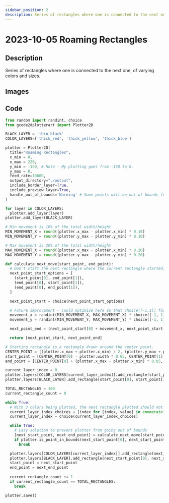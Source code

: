 ```yaml
---
sidebar_position: 2
description: Series of rectangles where one is connected to the next one, of varying colors and sizes. 
---
```


# 2023-10-05 Roaming Rectangles

## Description

Series of rectangles where one is connected to the next one, of varying colors and sizes. 

## Images

## Code

```python
from random import randint, choice
from gcode2dplotterart import Plotter2D

BLACK_LAYER = 'thin_black'
COLOR_LAYERS=['thick_red', 'thick_yellow', 'thick_blue']

plotter = Plotter2D(
  title="Roaming Rectangles",
  x_min = 0,
  x_max = 220,
  y_min = -150, # Note - My plotting goes from -150 to 0.
  y_max = 0,
  feed_rate=10000,
  output_directory="./output",
  include_border_layer=True,
  include_preview_layer=True,
  handle_out_of_bounds='Warning' # Some points will be out of bounds for this, that's ok.
)

for layer in COLOR_LAYERS:
  plotter.add_layer(layer)
plotter.add_layer(BLACK_LAYER)

# Min movement is 10% of the total width/height
MIN_MOVEMENT_X = round((plotter.x_max - plotter.x_min) * 0.10)
MIN_MOVEMENT_Y = round((plotter.y_max - plotter.y_min) * 0.10)

# Max movement is 20% of the total width/height
MAX_MOVEMENT_X = round((plotter.x_max - plotter.x_min) * 0.20)
MAX_MOVEMENT_Y = round((plotter.y_max - plotter.y_min) * 0.20)

def calculate_next_move(start_point, end_point):
  # Don't start the next rectangle where the current rectangle started, don't include (start_point[0], start_point[1])
  next_point_start_options = [
    (start_point[0], end_point[1]),
    (end_point[0], start_point[1]),
    (end_point[0], end_point[1]),
  ]

  next_point_start = choice(next_point_start_options)

  # Future improvement - Could optimize here so that choice([-1,1]) factors in the previous rectangle and doesn't draw on top.
  movement_x = randint(MIN_MOVEMENT_X, MAX_MOVEMENT_X) * choice([-1, 1])
  movement_y = randint(MIN_MOVEMENT_Y, MAX_MOVEMENT_Y) * choice([-1, 1])

  next_point_end = (next_point_start[0] + movement_x, next_point_start[1] + movement_y)

  return [next_point_start, next_point_end]

# Starting rectangle is a rectangle drawn around the center point.
CENTER_POINT = [(plotter.x_max + plotter.x_min) / 2, (plotter.y_max + plotter.y_min) / 2]
start_point = [CENTER_POINT[0] - plotter.width * 0.05, CENTER_POINT[1] - plotter.height * 0.05]
end_point = [CENTER_POINT[0] + (plotter.x_max - plotter.x_min) * 0.05, CENTER_POINT[1] + (plotter.y_max - plotter.y_min) * 0.05 ]

current_layer_index = 0
plotter.layers[COLOR_LAYERS[current_layer_index]].add_rectangle(start_point[0], start_point[1], end_point[0], end_point[1])
plotter.layers[BLACK_LAYER].add_rectangle(start_point[0], start_point[1], end_point[0], end_point[1])

TOTAL_RECTANGLES = 100
current_rectangle_count = 0

while True:
  # With 3 colors being plotted, the next rectangle plotted should not be the same color as the previous.
  current_layer_index_choices = [index for [index, value] in enumerate(COLOR_LAYERS) if index != current_layer_index]
  current_layer_index = choice(current_layer_index_choices)

  while True:
    # Lazy solution to prevent plotter from going out of bounds
    [next_start_point, next_end_point] = calculate_next_move(start_point, end_point)
    if plotter.is_point_in_bounds(next_start_point[0], next_start_point[1]) and plotter.is_point_in_bounds(next_end_point[0], next_end_point[1]):
      break

  plotter.layers[COLOR_LAYERS[current_layer_index]].add_rectangle(next_start_point[0], next_start_point[1], next_end_point[0], next_end_point[1])
  plotter.layers[BLACK_LAYER].add_rectangle(next_start_point[0], next_start_point[1], next_end_point[0], next_end_point[1])
  start_point = next_start_point
  end_point = next_end_point
  
  current_rectangle_count += 1
  if current_rectangle_count == TOTAL_RECTANGLES:
    break

plotter.save()
```
